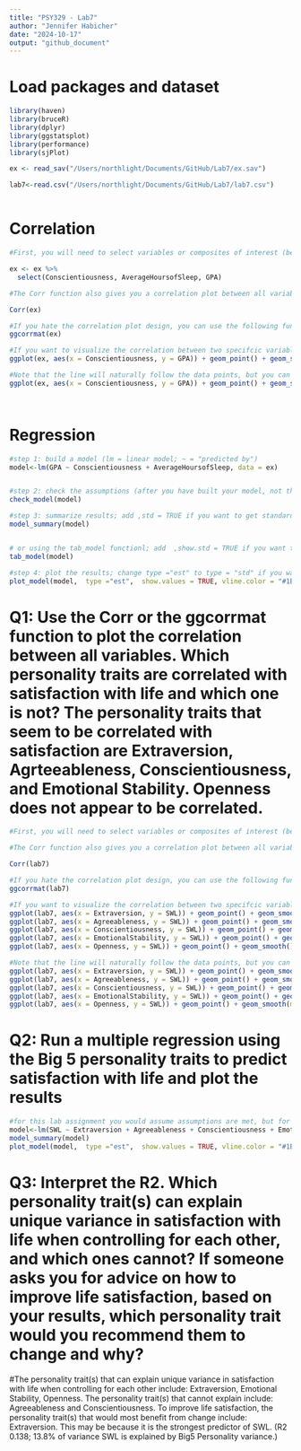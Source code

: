 ```yaml
---
title: "PSY329 - Lab7"
author: "Jennifer Habicher"
date: "2024-10-17"
output: "github_document"
---
```

# Load packages and dataset
```r
library(haven)
library(bruceR)
library(dplyr)
library(ggstatsplot)
library(performance)
library(sjPlot)

ex <- read_sav("/Users/northlight/Documents/GitHub/Lab7/ex.sav")

lab7<-read.csv("/Users/northlight/Documents/GitHub/Lab7/lab7.csv")



```

# Correlation
```r
#First, you will need to select variables or composites of interest (because there is no participant ID, we don't need to do this in this case, but will for your own datasets; here, just change title of dataset, EX to Lab7)

ex <- ex %>%
  select(Conscientiousness, AverageHoursofSleep, GPA)

#The Corr function also gives you a correlation plot between all variables, but it doesn't look pretty enough and not very customizable

Corr(ex)

#If you hate the correlation plot design, you can use the following function (way prettier that corr plot!)
ggcorrmat(ex)

#If you want to visualize the correlation between two specifcic variables, you can use the following code
ggplot(ex, aes(x = Conscientiousness, y = GPA)) + geom_point() + geom_smooth() + theme_bruce()

#Note that the line will naturally follow the data points, but you can specify to plot the fittest line by adding method = lm to the geom_smooth() function
ggplot(ex, aes(x = Conscientiousness, y = GPA)) + geom_point() + geom_smooth(method = lm) + theme_bruce()




```

# Regression
```r
#step 1: build a model (lm = linear model; ~ = "predicted by")
model<-lm(GPA ~ Conscientiousness + AverageHoursofSleep, data = ex)


#step 2: check the assumptions (after you have built your model, not the other way around)
check_model(model)

#step 3: summarize results; add ,std = TRUE if you want to get standardized coefficients
model_summary(model)


# or using the tab_model functionl; add  ,show.std = TRUE if you want to get standardized coefficients (this table is prettier and more standard than the above version)
tab_model(model)

#step 4: plot the results; change type ="est" to type = "std" if you want to plot the standardized coefficients
plot_model(model,  type ="est",  show.values = TRUE, vline.color = "#1B191999", line.size = 1.5, dot.size = 2.5, colors = "blue") + theme_bruce()

```



# Q1: Use the Corr or the ggcorrmat function to plot the correlation between all variables. Which personality traits are correlated with satisfaction with life and which one is not? The personality traits that seem to be correlated with satisfaction are Extraversion, Agrteeableness, Conscientiousness, and Emotional Stability. Openness does not appear to be correlated. 
```r
#First, you will need to select variables or composites of interest (because there is no participant ID, we don't need to do this in this case, but will for your own datasets; here, just change title of dataset, EX to lab7)

#The Corr function also gives you a correlation plot between all variables, but it doesn't look pretty enough and not very customizable

Corr(lab7)

#If you hate the correlation plot design, you can use the following function (way prettier that corr plot!)
ggcorrmat(lab7)

#If you want to visualize the correlation between two specifcic variables, you can use the following code
ggplot(lab7, aes(x = Extraversion, y = SWL)) + geom_point() + geom_smooth() + theme_bruce()
ggplot(lab7, aes(x = Agreeableness, y = SWL)) + geom_point() + geom_smooth() + theme_bruce()
ggplot(lab7, aes(x = Conscientiousness, y = SWL)) + geom_point() + geom_smooth() + theme_bruce()
ggplot(lab7, aes(x = EmotionalStability, y = SWL)) + geom_point() + geom_smooth() + theme_bruce()
ggplot(lab7, aes(x = Openness, y = SWL)) + geom_point() + geom_smooth() + theme_bruce()

#Note that the line will naturally follow the data points, but you can specify to plot the fittest line by adding method = lm to the geom_smooth() function
ggplot(lab7, aes(x = Extraversion, y = SWL)) + geom_point() + geom_smooth(method = lm) + theme_bruce()
ggplot(lab7, aes(x = Agreeableness, y = SWL)) + geom_point() + geom_smooth(method = lm) + theme_bruce()
ggplot(lab7, aes(x = Conscientiousness, y = SWL)) + geom_point() + geom_smooth(method = lm) + theme_bruce()
ggplot(lab7, aes(x = EmotionalStability, y = SWL)) + geom_point() + geom_smooth(method = lm) + theme_bruce()
ggplot(lab7, aes(x = Openness, y = SWL)) + geom_point() + geom_smooth(method = lm) + theme_bruce()


```

# Q2: Run a multiple regression using the Big 5 personality traits to predict satisfaction with life and plot the results
```r
#for this lab assignment you would assume assumptions are met, but for your own analysis, you will need to examine assumptions carefully
model<-lm(SWL ~ Extraversion + Agreeableness + Conscientiousness + EmotionalStability + Openness, data = lab7)
model_summary(model)
plot_model(model,  type ="est",  show.values = TRUE, vline.color = "#1B191999", line.size = 1.5, dot.size = 2.5, colors = "darkred") + theme_bruce()
```

# Q3: Interpret the R2. Which personality trait(s) can explain unique variance in satisfaction with life when controlling for each other, and which ones cannot? If someone asks you for advice on how to improve life satisfaction, based on your results, which personality trait would you recommend them to change and why?  

#The personality trait(s) that can explain unique variance in satisfaction with life when controlling for each other include: Extraversion, Emotional Stability, Openness. The personality trait(s) that cannot explain include: Agreeableness and Conscientiousness. To improve life satisfaction, the personality trait(s) that would most benefit from change include: Extraversion. This may be because it is the strongest predictor of SWL. (R2 0.138; 13.8% of variance SWL is explained by Big5 Personality variance.)
